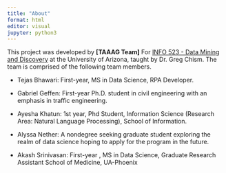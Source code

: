 ```yaml
---
title: "About"
format: html
editor: visual
jupyter: python3
---
```


This project was developed by **\[TAAAG Team\]** For [INFO 523 - Data Mining and Discovery](https://datamineaz.org/) at the University of Arizona, taught by Dr. Greg Chism. The team is comprised of the following team members.

-   Tejas Bhawari: First-year, MS in Data Science, RPA Developer.

-   Gabriel Geffen: First-year Ph.D. student in civil engineering with an emphasis in traffic engineering.

-   Ayesha Khatun: 1st year, Phd Student, Information Science (Research Area: Natural Language Processing), School of Information.

-   Alyssa Nether: A nondegree seeking graduate student exploring the realm of data science hoping to apply for the program in the future.

-   Akash Srinivasan: First-year , MS in Data Science, Graduate Research Assistant School of Medicine, UA-Phoenix
